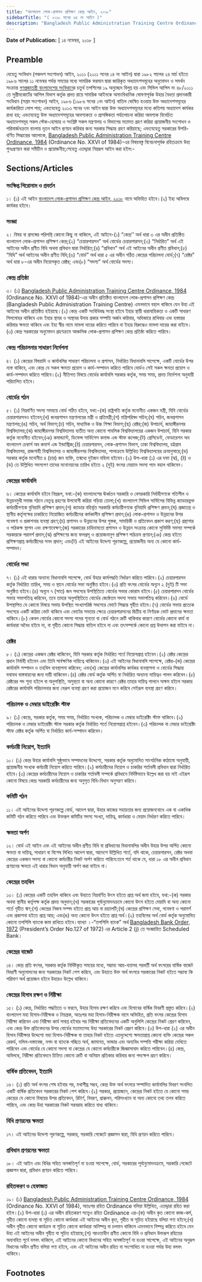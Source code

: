 ```yaml
---
title: "বাংলাদেশ লোক-প্রশাসন প্রশিক্ষণ কেন্দ্র আইন, ২০১৮"
sidebarTitle: "( ২০১৮ সনের ৬৪ নং আইন )"
description: "Bangladesh Public Administration Training Centre Ordinance, 1984 রহিতক্রমে উহা পুনঃপ্রণয়নের উদ্দেশ্যে প্রণীত আইন"
---
```


**Date of Publication:** [ ১৪ নভেম্বর, ২০১৮ ]

## Preamble

যেহেতু সংবিধান (পঞ্চদশ সংশোধন) আইন, ২০১১ (২০১১ সনের ১৪ নং আইন) দ্বারা ১৯৮২ সালের ২৪ মার্চ হইতে ১৯৮৬ সালের ১১ নভেম্বর পর্যন্ত সময়ের মধ্যে সামরিক ফরমান দ্বারা জারিকৃত অধ্যাদেশসমূহের অনুমোদন ও সমর্থন সংক্রান্ত [গণপ্রজাতন্ত্রী বাংলাদেশের সংবিধান](/act-957.html "গণপ্রজাতন্ত্রী বাংলাদেশের সংবিধান")ের চতুর্থ তপশিলের ১৯ অনুচ্ছেদ বিলুপ্ত হয় এবং সিভিল আপিল নং ৪৮/২০১১ তে সুপ্রীমকোর্টের আপিল বিভাগ কর্তৃক প্রদত্ত রায়ে সামরিক আইনকে অসাংবিধানিক ঘোষণাপূর্বক উহার বৈধতা প্রদানকারী সংবিধান (সপ্তম সংশোধন) আইন, ১৯৮৬ (১৯৮৬ সনের ১নং আইন) বাতিল ঘোষিত হওয়ায় উক্ত অধ্যাদেশসমূহের কার্যকারিতা লোপ পায়; এবংযেহেতু ২০১৩ সনের ৭নং আইন দ্বারা উক্ত অধ্যাদেশসমূহের মধ্যে কতিপয় অধ্যাদেশ কার্যকর রাখা হয়; এবংযেহেতু উক্ত অধ্যাদেশসমূহের আবশ্যকতা ও প্রাসঙ্গিকতা পর্যালোচনা করিয়া আবশ্যক বিবেচিত অধ্যাদেশসমূহ সকল স্টেক-হোল্ডার ও সংশ্লিষ্ট সকল মন্ত্রণালয় ও বিভাগের মতামত গ্রহণ করিয়া প্রয়োজনীয় সংশোধন ও পরিমার্জনক্রমে বাংলায় নূতন আইন প্রণয়ন করিবার জন্য সরকার সিদ্ধান্ত গ্রহণ করিয়াছে; এবংযেহেতু সরকারের উপরি-বর্ণিত সিদ্ধান্তের আলোকে, [Bangladesh Public Administration Training Centre Ordinance, 1984](/act-667.html "Bangladesh Public Administration Training Centre Ordinance, 1984") (Ordinance No. XXVI of 1984)-এর বিষয়বস্তু বিবেচনাপূর্বক রহিতক্রমে উহা পুনঃপ্রণয়ন করা সমীচীন ও প্রয়োজনীয়;সেহেতু এতদ্দ্বারা নিম্নরূপ আইন করা হইল:-

## Sections/Articles

### সংক্ষিপ্ত শিরোনাম ও প্রবর্তন

১। (১) এই আইন [বাংলাদেশ লোক-প্রশাসন প্রশিক্ষণ কেন্দ্র আইন, ২০১৮](/act-1277.html "বাংলাদেশ লোক-প্রশাসন প্রশিক্ষণ কেন্দ্র আইন, ২০১৮") নামে অভিহিত হইবে।(২) ইহা অবিলম্বে কার্যকর হইবে।

### সংজ্ঞা

২। বিষয় বা প্রসঙ্গের পরিপন্থি কোনো কিছু না থাকিলে, এই আইনে-(১) “কেন্দ্র’’ অর্থ ধারা ৩ এর অধীন প্রতিষ্ঠিত বাংলাদেশ লোক-প্রশাসন প্রশিক্ষণ কেন্দ্র;(২) “চেয়ারপারসন” অর্থ বোর্ডের চেয়ারপারসন;(৩) “নির্ধারিত” অর্থ এই আইনের অধীন প্রণীত বিধি অথবা প্রবিধান দ্বারা নির্ধারিত;(৪) “প্রবিধান” অর্থ এই আইনের অধীন প্রণীত প্রবিধান;(৫) “বিধি” অর্থ আইনের অধীন প্রণীত বিধি;(৬) “বোর্ড” অর্থ ধারা ৫ এর অধীন গঠিত কেন্দ্রের পরিচালনা বোর্ড;(৭) “রেক্টর” অর্থ ধারা ৮-এর অধীন নিয়োগকৃত রেক্টর; এবং(৮) “সদস্য” অর্থ বোর্ডের সদস্য।

### কেন্দ্র প্রতিষ্ঠা

৩। (১) [Bangladesh Public Administration Training Centre Ordinance, 1984](/act-667.html "Bangladesh Public Administration Training Centre Ordinance, 1984") (Ordinance No. XXVI of 1984)-এর অধীন প্রতিষ্ঠিত বাংলাদেশ লোক-প্রশাসন প্রশিক্ষণ কেন্দ্র (Bangladesh Public Administration Training Centre) এমনভাবে বহাল থাকিবে যেন উহা এই আইনের অধীন প্রতিষ্ঠিত হইয়াছে।(২) কেন্দ্র একটি সংবিধিবদ্ধ সংস্থা হইবে ইহার স্থায়ী ধারাবাহিকতা ও একটি সাধারণ সিলমোহর থাকিবে এবং ইহার স্থাবর ও অস্থাবর উভয় প্রকার সম্পত্তি অর্জন করিবার, অধিকারে রাখিবার এবং হস্তান্তর করিবার ক্ষমতা থাকিবে এবং ইহা স্বীয় নামে মামলা দায়ের করিতে পারিবে বা ইহার বিরুদ্ধেও মামলা দায়ের করা যাইবে।(৩) কেন্দ্র সরকারের অনুমোদন গ্রহণক্রমে আঞ্চলিক লোক-প্রশাসন প্রশিক্ষণ কেন্দ্র প্রতিষ্ঠা করিতে পারিবে।

### কেন্দ্র পরিচালনার সাধারণ নির্দেশনা

৪। (১) কেন্দ্রের বিষয়াদি ও কার্যাবলির সাধারণ পরিচালনা ও প্রশাসন, নির্ধারিত বিধানাবলি সাপেক্ষে, একটি বোর্ডের উপর ন্যস্ত থাকিবে, এবং কেন্দ্র যে সকল ক্ষমতা প্রয়োগ ও কার্য-সম্পাদন করিতে পারিবে বোর্ডও সেই সকল ক্ষমতা প্রয়োগ ও কার্য-সম্পাদন করিতে পারিবে।(২) নীতিগত বিষয়ে বোর্ডের কার্যাবলি সরকার কর্তৃক, সময় সময়, প্রদত্ত নির্দেশনা অনুযায়ী পরিচালিত হইবে।

### বোর্ডের গঠন

৫। (১) নিম্নবর্ণিত সদস্য সমন্বয়ে বোর্ড গঠিত হইবে, যথা:-(ক) রাষ্ট্রপতি কর্তৃক মনোনীত একজন মন্ত্রী, যিনি বোর্ডের চেয়ারপারসনও হইবেন;(খ) জনপ্রশাসন মন্ত্রণালয়ের মন্ত্রী ও প্রতিমন্ত্রী;(গ) মন্ত্রিপরিষদ সচিব;(ঘ) সচিব, জনপ্রশাসন মন্ত্রণালয়;(ঙ) সচিব, অর্থ বিভাগ;(চ) সচিব, মাধ্যমিক ও উচ্চ শিক্ষা বিভাগ;(ছ) রেক্টর;(জ) উপাচার্য, জাহাঙ্গীরনগর বিশ্ববিদ্যালয়;(ঝ) জাহাঙ্গীরনগর বিশ্ববিদ্যালয় ব্যতীত অন্য কোনো পাবলিক বিশ্ববিদ্যালয়ের একজন উপাচার্য, যিনি সরকার কর্তৃক মনোনীত হইবেন;(ঞ) কমান্ড্যান্ট, ডিফেন্স সার্ভিসেস কমান্ড এন্ড স্টাফ কলেজ;(ট) প্রেসিডেন্ট, ফেডারেশন অব বাংলাদেশ চেম্বার্স অব কমার্স এন্ড ইন্ডাস্ট্রিজ;(ঠ) চেয়ারপারসন, লোক-প্রশাসন বিভাগ, ঢাকা বিশ্ববিদ্যালয়, চট্টগ্রাম বিশ্ববিদ্যালয়, রাজশাহী বিশ্ববিদ্যালয় ও জাহাঙ্গীরনগর বিশ্ববিদ্যালয়, পালাক্রমে উল্লিখিত বিশ্ববিদ্যালয়ের ক্রমানুসারে;(ড) সরকার কর্তৃক মনোনীত ৪ (চার) জন ব্যক্তি, তন্মধ্যে দুইজন মহিলা হইবেন।(২) উপ-ধারা (১) এর দফা (ঝ), (ঠ) ও (ড) তে উল্লিখিত সদস্যগণ তাদের মনোনয়নের তারিখ হইতে ২ (দুই) বৎসর মেয়াদে সদস্য পদে বহাল থাকিবেন।

### কেন্দ্রের কার্যাবলি

৬। কেন্দ্রের কার্যাবলি হইবে নিম্নরূপ, যথা:-(ক) বাংলাদেশের ঊর্ধ্বতন সরকারি ও বেসরকারি নির্বাহীগণকে গতিশীল ও উন্নয়নমুখী সমাজ গঠনে নেতৃত্ব গ্রহণের উপযোগী করিয়া গড়িয়া তোলা;(খ) বাংলাদেশ সিভিল সার্ভিসের বিভিন্ন ক্যাডারভুক্ত কর্মচারীগণকে বুনিয়াদি প্রশিক্ষণ প্রদান;(গ) ক্যাডার বহির্ভূত সরকারি কর্মচারীগণকে বুনিয়াদি প্রশিক্ষণ প্রদান;(ঘ) প্রজাতন্ত্র ও স্থানীয় কর্তৃপক্ষের চাকরিতে নিয়োজিত কর্মচারীদের কর্মকালীন প্রশিক্ষণ প্রদান;(ঙ) লোক-প্রশাসন ও উন্নয়নের উপর গবেষণা ও প্রকাশনার ব্যবস্থা গ্রহণ;(চ) প্রশাসন ও উন্নয়নের উপর পুস্তক, সাময়িকী ও প্রতিবেদন প্রকাশ করণ;(ছ) গ্রন্থাগার ও পাঠকক্ষ স্থাপন এবং রক্ষণাবেক্ষণ;(জ) সরকারের চাহিদামতো প্রশাসন ও উন্নয়ন সংক্রান্ত কোনো সুনির্দিষ্ট সমস্যা সম্পর্কে সরকারকে পরামর্শ প্রদান;(ঝ) প্রশিক্ষণের জন্য ফলপ্রসূ ও প্রয়োজনানুগ প্রশিক্ষণ পাঠক্রম প্রণয়ন;(ঞ) কেন্দ্র হইতে প্রশিক্ষণপ্রাপ্ত কর্মচারীদের সনদ প্রদান; এবং(ট) এই আইনের উদ্দেশ্য পূরণকল্পে, প্রয়োজনীয় অন্য যে কোনো কার্য-সম্পাদন।

### বোর্ডের সভা

৭। (১) এই ধারার অন্যান্য বিধানাবলি সাপেক্ষে, বোর্ড উহার কার্যপদ্ধতি নির্ধারণ করিতে পারিবে।(২) চেয়ারপারসন কর্তৃক নির্ধারিত তারিখ, সময় ও স্থানে বোর্ডের সভা অনুষ্ঠিত হইবে।(৩) প্রতি বৎসর বোর্ডের অন্যূন ২ (দুই) টি সভা অনুষ্ঠিত হইবে।(৪) অন্যূন ৭ (সাত) জন সদস্যের উপস্থিতিতে বোর্ডের সভার কোরাম হইবে।(৫) চেয়ারপারসন বোর্ডের সভায় সভাপতিত্ব করিবেন, তবে তাহার অনুপস্থিতিতে বোর্ডের জ্যেষ্ঠতম সদস্য সভায় সভাপতিত্ব করিবেন।(৬) বোর্ডে উপস্থাপিত যে কোনো বিষয়ে সভায় উপস্থিত সংখ্যাগরিষ্ঠ সদস্যের ভোটে সিদ্ধান্ত গৃহীত হইবে।(৭) বোর্ডের সভায় প্রত্যেক সদস্যের একটি করিয়া ভোট থাকিবে এবং ভোটের সমতার ক্ষেত্রে চেয়ারপারসনের দ্বিতীয় বা নির্ণায়ক ভোট প্রদানের ক্ষমতা থাকিবে।(৮) কেবল বোর্ডের কোনো সদস্য পদের শূন্যতা বা বোর্ড গঠনে ত্রুটি থাকিবার কারণে বোর্ডের কোনো কার্য বা কার্যধারা অবৈধ হইবে না, বা গৃহীত কোনো সিদ্ধান্ত বাতিল হইবে না এবং তৎসম্পর্কে কোনো প্রশ্ন উত্থাপন করা যাইবে না।

### রেক্টর

৮। (১) কেন্দ্রের একজন রেক্টর থাকিবেন, যিনি সরকার কর্তৃক নির্ধারিত শর্তে নিয়োগপ্রাপ্ত হইবেন।(২) রেক্টর কেন্দ্রের প্রধান নির্বাহী হইবেন এবং তিনি সার্বক্ষণিক দায়িত্বে থাকিবেন।(৩) এই আইনের বিধানাবলি সাপেক্ষে, রেক্টর-(ক) কেন্দ্রের কার্যাবলি সম্পাদন ও তহবিল ব্যবস্থাপনা করিবেন; এবং(খ) কেন্দ্রের কার্যাবলির কার্যকর ব্যবস্থাপনা ও বোর্ডের সিদ্ধান্ত যথাযথ বাস্তবায়নের জন্য দায়ী থাকিবেন।(৪) রেক্টর বোর্ড কর্তৃক অর্পিত বা নির্ধারিত অন্যান্য দায়িত্বও পালন করিবেন।(৫) রেক্টরের পদ শূন্য হইলে বা অনুপস্থিতি, অসুস্থতা বা অন্য কোনো কারণে রেক্টর তাহার দায়িত্ব পালনে অক্ষম হইলে সরকার রেক্টরের কার্যাবলি পরিচালনার জন্য যেরূপ ব্যবস্থা গ্রহণ করা প্রয়োজন মনে করিবে সেইরূপ ব্যবস্থা গ্রহণ করিবে।

### পরিচালক ও মেম্বার ডাইরেক্টিং স্টাফ

৯। (১) কেন্দ্রে, সরকার কর্তৃক, সময় সময়, নির্ধারিত সংখ্যক, পরিচালক ও মেম্বার ডাইরেক্টিং স্টাফ থাকিবে।(২) পরিচালক ও মেম্বার ডাইরেক্টিং স্টাফ সরকার কর্তৃক নির্ধারিত শর্তে নিয়োগপ্রাপ্ত হইবেন।(৩) পরিচালক বা মেম্বার ডাইরেক্টিং স্টাফ রেক্টর কর্তৃক অর্পিত বা নির্ধারিত কার্য-সম্পাদন করিবেন।

### কর্মচারী নিয়োগ, ইত্যাদি

১০। (১) কেন্দ্র উহার কার্যাবলি সুষ্ঠুভাবে সম্পাদনের উদ্দেশ্যে, সরকার কর্তৃক অনুমোদিত সাংগঠনিক কাঠামো অনুযায়ী, প্রয়োজনীয় সংখ্যক কর্মচারী নিয়োগ করিতে পারিবে।(২) কর্মচারীদের নিয়োগ ও চাকরির শর্তাবলী প্রবিধান দ্বারা নির্ধারিত হইবে।(৩) কেন্দ্রের কর্মচারীদের নিয়োগ ও চাকরির শর্তাবলী সম্পর্কে প্রবিধানে নির্দিষ্টভাবে উল্লেখ করা হয় নাই এইরূপ কোনো বিষয়ে কেন্দ্র সরকারি কর্মচারীদের জন্য অনুসৃত বিধি-বিধান অনুসরণ করিবে।

### কমিটি গঠন

১১। এই আইনের উদ্দেশ্য পূরণকল্পে বোর্ড, আদেশ দ্বারা, উহার কাজের সহায়তার জন্য প্রয়োজনবোধে এক বা একাধিক কমিটি গঠন করিতে পারিবে এবং উক্তরূপ কমিটির সদস্য সংখ্যা, দায়িত্ব, কার্যধারা ও মেয়াদ নির্ধারণ করিতে পারিবে।

### ক্ষমতা অর্পণ

১২। বোর্ড এই আইন এবং এই আইনের অধীন প্রণীত বিধি বা প্রবিধানের বিধানাবলির অধীন উহার উপর অর্পিত কোনো ক্ষমতা বা দায়িত্ব, সাধারণ বা বিশেষ লিখিত আদেশ দ্বারা, আদেশে উল্লিখিত শর্তে, যদি থাকে, চেয়ারপারসন, রেক্টর অথবা কেন্দ্রের একজন সদস্য বা কোনো কর্মচারীর নিকট অর্পণ করিতে পারিবে:তবে শর্ত থাকে যে, ধারা ১৮ এর অধীন প্রবিধান প্রণয়নের ক্ষমতা এই ধারার বিধান অনুযায়ী অর্পণ করা যাইবে না।

### কেন্দ্রের তহবিল

১৩। (১) কেন্দ্রের একটি তহবিল থাকিবে এবং উহাতে নিম্নবর্ণিত উৎস হইতে প্রাপ্ত অর্থ জমা হইবে, যথা:-(ক) সরকার অথবা স্থানীয় কর্তৃপক্ষ কর্তৃক প্রদত্ত অনুদান;(খ) সরকারের পূর্বানুমোদনক্রমে কোনো উৎস হইতে মেয়াদি বা অন্য কোনো শর্তে গৃহীত ঋণ;(গ) কেন্দ্রের নিজস্ব সম্পদ হইতে প্রাপ্ত আয় বা রয়্যালটি;(ঘ) কেন্দ্রের প্রশিক্ষণ সেবা, গবেষণা ও পরামর্শ এবং প্রকাশনা হইতে প্রাপ্ত আয়; এবং(ঙ) অন্য কোনো উৎস হইতে প্রাপ্ত অর্থ।(২) তহবিলের অর্থ বোর্ড কর্তৃক অনুমোদিত কোনো তপশিলি ব্যাংকে জমা রাখিতে হইবে।ব্যাখ্যা ।-“তপশিলি ব্যাংক” অর্থ [Bangladesh Bank Order, 1972](/act-415.html "Bangladesh Bank Order, 1972 ") (President’s Order No.127 of 1972) এর Article 2 (j) তে সংজ্ঞায়িত Scheduled Bank।

### কেন্দ্রের বাজেট

১৪। কেন্দ্র প্রতি বৎসর, সরকার কর্তৃক নির্দিষ্টকৃত সময়ের মধ্যে, সম্ভাব্য আয়-ব্যয়সহ পরবর্তী অর্থ বৎসরের বার্ষিক বাজেট বিবরণী অনুমোদনের জন্য সরকারের নিকট পেশ করিবে, এবং উহাতে উক্ত অর্থ বৎসরে সরকারের নিকট হইতে সম্ভাব্য কি পরিমাণ অর্থ প্রয়োজন হইবে উহারও উল্লেখ থাকিবে।

### কেন্দ্রের হিসাব রক্ষণ ও নিরীক্ষা

১৫। (১) কেন্দ্র, নির্ধারিত পদ্ধতিতে ও ফরমে, উহার হিসাব রক্ষণ করিবে এবং হিসাবের বার্ষিক বিবরণী প্রস্তুত করিবে।(২) বাংলাদেশ মহা হিসাব-নিরীক্ষক ও নিয়ন্ত্রক, অতঃপর মহা হিসাব-নিরীক্ষক নামে অভিহিত, প্রতি বৎসর কেন্দ্রের হিসাব নিরীক্ষা করিবেন এবং নিরীক্ষা কার্য সমাপ্ত হইবার পর নিরীক্ষা প্রতিবেদনের একটি অনুলিপি কেন্দ্রের নিকট প্রেরণ করিবেন, এবং কেন্দ্র উক্ত প্রতিবেদনের উপর বোর্ডের মতামতসহ উহা সরকারের নিকট প্রেরণ করিবে।(৩) উপ-ধারা (২) এর অধীন হিসাব নিরীক্ষার উদ্দেশ্যে মহা হিসাব-নিরীক্ষক বা তাহার নিকট হইতে এতদুদ্দেশ্যে ক্ষমতাপ্রাপ্ত কোনো ব্যক্তি কেন্দ্রের সকল রেকর্ড, দলিল-দস্তাবেজ, নগদ বা ব্যাংকে গচ্ছিত অর্থ, জামানত, ভান্ডার এবং অন্যবিধ সম্পত্তি পরীক্ষা করিয়া দেখিতে পারিবেন এবং বোর্ডের যে কোনো সদস্য বা কেন্দ্রের যে কোনো কর্মচারীকে জিজ্ঞাসাবাদ করিতে পারিবেন।(৪) কেন্দ্র, অবিলম্বে, নিরীক্ষা প্রতিবেদনে চিহ্নিত কোনো ত্রুটি বা অনিয়ম প্রতিকার করিবার জন্য পদক্ষেপ গ্রহণ করিবে।

### বার্ষিক প্রতিবেদন, ইত্যাদি

১৬। (১) প্রতি অর্থ বৎসর শেষ হইবার পর, যথাশীঘ্র সম্ভব, কেন্দ্র উক্ত অর্থ বৎসরে সম্পাদিত কার্যাবলির বিবরণ সংবলিত একটি বার্ষিক প্রতিবেদন সরকারের নিকট পেশ করিবে।(২) সরকার, প্রয়োজনে, কেন্দ্রের নিকট হইতে যে কোনো সময় কেন্দ্রের যে কোনো বিষয়ের উপর প্রতিবেদন, রিটার্ণ, বিবরণ, প্রাক্কলন, পরিসংখ্যান বা অন্য কোনো তথ্য তলব করিতে পারিবে, এবং কেন্দ্র উহা সরকারের নিকট সরবরাহ করিতে বাধ্য থাকিবে।

### বিধি প্রণয়নের ক্ষমতা

১৭। এই আইনের উদ্দেশ্য পূরণকল্পে, সরকার, সরকারি গেজেটে প্রজ্ঞাপন দ্বারা, বিধি প্রণয়ন করিতে পারিবে।

### প্রবিধান প্রণয়নের ক্ষমতা

১৮। এই আইন এবং বিধির সহিত অসঙ্গতিপূর্ণ না হওয়া সাপেক্ষে, বোর্ড, সরকারের পূর্বানুমোদনক্রমে, সরকারি গেজেটে প্রজ্ঞাপন দ্বারা, প্রবিধান প্রণয়ন করিতে পারিবে।

### রহিতকরণ ও হেফাজত

১৯। (১) [Bangladesh Public Administration Training Centre Ordinance, 1984](/act-667.html "Bangladesh Public Administration Training Centre Ordinance, 1984") (Ordinance No. XXVI of 1984), অতঃপর রহিত Ordinance বলিয়া উল্লিখিত, এতদ্দ্বারা রহিত করা হইল।(২) উপ-ধারা (১) এর অধীন রহিতকরণ সত্ত্বেও রহিত Ordinance এর-(ক) অধীন কৃত কোনো কাজ-কর্ম, গৃহীত কোনো ব্যবস্থা বা সূচিত কোনো কার্যধারা এই আইনের অধীন কৃত, গৃহীত বা সূচিত হইয়াছে বলিয়া গণ্য হইবে;(খ) অধীন গৃহীত কোনো কার্যক্রম বা সূচিত কোনো কার্যধারা অনিষ্পন্ন বা চলমান থাকিলে এমনভাবে নিষ্পন্ন করিতে হইবে যেন উহা এই আইনের অধীন গৃহীত বা সূচিত হইয়াছে;(গ) আওতাধীন প্রণীত কোনো বিধি ও প্রবিধান উক্তরূপ রহিতের অব্যবহিত পূর্বে বলবৎ থাকিলে, এই আইনের কোনো বিধানের সহিত অসঙ্গতিপূর্ণ না হওয়া সাপেক্ষে, এই আইনের অনুরূপ বিধানের অধীন প্রণীত বলিয়া গণ্য হইবে, এবং এই আইনের অধীন রহিত বা সংশোধিত না হওয়া পর্যন্ত উহা বলবৎ থাকিবে।

## Footnotes
